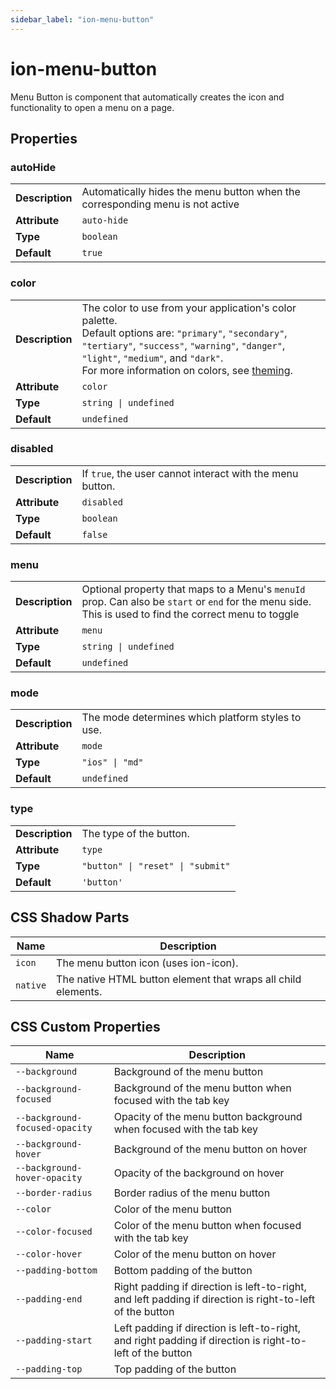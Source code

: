 ```yaml
---
sidebar_label: "ion-menu-button"
---
```


# ion-menu-button

Menu Button is component that automatically creates the icon and functionality to open a menu on a page.


## Properties


### autoHide

| | |
| --- | --- |
| **Description** | Automatically hides the menu button when the corresponding menu is not active |
| **Attribute** | `auto-hide` |
| **Type** | `boolean` |
| **Default** | `true` |



### color

| | |
| --- | --- |
| **Description** | The color to use from your application's color palette.<br />Default options are: `"primary"`, `"secondary"`, `"tertiary"`, `"success"`, `"warning"`, `"danger"`, `"light"`, `"medium"`, and `"dark"`.<br />For more information on colors, see [theming](../theming/basics.md). |
| **Attribute** | `color` |
| **Type** | `string \| undefined` |
| **Default** | `undefined` |



### disabled

| | |
| --- | --- |
| **Description** | If `true`, the user cannot interact with the menu button. |
| **Attribute** | `disabled` |
| **Type** | `boolean` |
| **Default** | `false` |



### menu

| | |
| --- | --- |
| **Description** | Optional property that maps to a Menu's `menuId` prop. Can also be `start` or `end` for the menu side. This is used to find the correct menu to toggle |
| **Attribute** | `menu` |
| **Type** | `string \| undefined` |
| **Default** | `undefined` |



### mode

| | |
| --- | --- |
| **Description** | The mode determines which platform styles to use. |
| **Attribute** | `mode` |
| **Type** | `"ios" \| "md"` |
| **Default** | `undefined` |



### type

| | |
| --- | --- |
| **Description** | The type of the button. |
| **Attribute** | `type` |
| **Type** | `"button" \| "reset" \| "submit"` |
| **Default** | `'button'` |



## CSS Shadow Parts

| Name | Description |
| --- | --- |
| `icon` | The menu button icon (uses ion-icon). |
| `native` | The native HTML button element that wraps all child elements. |


## CSS Custom Properties

| Name | Description |
| --- | --- |
| `--background` | Background of the menu button |
| `--background-focused` | Background of the menu button when focused with the tab key |
| `--background-focused-opacity` | Opacity of the menu button background when focused with the tab key |
| `--background-hover` | Background of the menu button on hover |
| `--background-hover-opacity` | Opacity of the background on hover |
| `--border-radius` | Border radius of the menu button |
| `--color` | Color of the menu button |
| `--color-focused` | Color of the menu button when focused with the tab key |
| `--color-hover` | Color of the menu button on hover |
| `--padding-bottom` | Bottom padding of the button |
| `--padding-end` | Right padding if direction is left-to-right, and left padding if direction is right-to-left of the button |
| `--padding-start` | Left padding if direction is left-to-right, and right padding if direction is right-to-left of the button |
| `--padding-top` | Top padding of the button |

